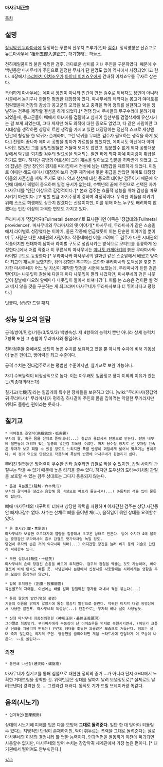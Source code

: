 '''마사무네正宗'''

[[목차]]

== 설명 ==
[[장갑악귀 무라마사]]에 등장하는 푸른색 신우치 츠루기(진타 [[검주]]). 정식명칭은 산쥬고로뉴도마사무네 '相州五郎入道正宗', 대기형태는 하늘소. 

천하제일품이라 불린 유명한 검주, 까다로운 성미를 지녀 주인을 구분하였다. 때문에 수백년동안 마사무네가 주인으로 인정한 무사가 단 한명도 없어 역사에서 사장되었다고 한다. 4장에서 [[소리마치 이치조우]]가 [[아야네 이치죠우]]에게 건내줘 이치죠우를 무자로 삼는다.

특이하게 마사무네는 에미시 장인이 아니라 인간이 만든 검주로 제작자도 장인이 아니라 시골에서 농기구나 만들던 평범한 대장장이 였다. 마사무네의 제작자는 몽고가 야마토를 침략했을때 전장의 참상과 몽고군의 포학을 보고 충격을 먹어 정의를 실현하고 악을 징벌하는 검주를 제작할 결심을 하게 되었다.[* 전쟁 당시 무사들의 무구수리에 불려가게 되었을때, 몽고군들이 배에서 아녀자를 겁탈하고 심지어 임산부를 검열삭제해 유산시키는 걸 보게 되었는데, 그때 까지만 해도 외적에 대한 증오도 없었고, 다 같은 사람이란 그 시대상을 생각하면 상당히 트인 생각을 가지고 있던 대장장이는 정신적 쇼크로 세상엔 인간의 형상을 한 악귀가 존재하며, 그런 악귀를 무찌른 검주가 필요하는 생각을 하게 었다.] 전쟁이 끝나자 에미시 공방을 찾아가 가르침을 청했지만, 에미시도 아닌데다 이미 나이도 많았던 그를 공방인원들은 거들떠 보지도 않았고, 입문할수 없게 되자 공방대문 앞에서 악귀를 퇴치할 검주의 필요성을 외쳐되는 일만 하게 되자 아예 미치광이 취급을 하기도 했다. 하지만 공방의 어르신이 그의 재능을 알아보고 입문을 허락받게 되었고, 그의 집념은 금방 장인의 경지를 따라잡아서 전설에 남는 대명갑을 제련하게 되었다. 이일로 이때만 해도 에미시 대장장이보다 검주 제작에서 못한 취급을 받았던 야마토 대장장이들의 자존심을 세워 주기도 했다.
악과 참상에 대한 증오로 태어난 검주이기 때문에 악인에 대해서 격렬히 증오하며 일절 용서가 없는데, 수백년의 끝에 주인으로 선택된 자가 마사무네를 '인간 이상으로 감정적이다.'[* 본래 검주는 효율적 성능을 위해 감성을 마모시키기 마련이다. ]고 평할 만큼 자기주장이 강하며 격정적이다. 무력한 이들을 지키기 위해 스스로 희생해도 상관치 않겠다는 신념이지만, 이를 위해 어느 누구도 배려하지 않겠다는 인간 이상의 과격한 면모도 가지고 있다.

무라마사가 '장갑악귀(Fullmetall demon)'로 묘사된다면 이쪽은 '장갑대의(Fullmetal providence)'. 마사무네와 무라마사의 옛 이야기[* 마사무네, 무라마사가 같은 스승밑에서 라이벌로 성장했다는 이야기, 물론 작중에 언급했듯이 이는 단순한 이야기일 뿐이며 두 사람은 다른 시대관의 사람이다. 작중내에선 이를 고려해 두 검주가 다른 시대관의 작품이지만 현대까지 남아서 라이벌 구도로 성립시키는 방식으로 모티브를 훌륭하게 완성한다.]에서 처럼 작중내 이 푸른색의 마사무네는 [[미나토 카게아키]]의 붉은 무라마사와 라이벌 구도로 등장한다.[* 무라마사와 마사무네의 일화란 같은 스승밑에서 배웠고 양쪽 다 최고의 재능을 보였지만, 검의 강함만 추구하는 오만한 무라마사와 도덕성을 갗춘 인자한 마사무네가 어느 날 자신이 제작한 명검을 시현해 보였는데, 무라마사가 만든 검은 떨어지는 나뭇잎이 칼날에 다을때 마다 나뭇잎이 잘려 나갔지만, 마사무네의 검은 나뭇잎이 칼날에 다으려 할때마다 나뭇잎이 알아서 비껴나갔다. 이를 본 스승은 검이란 벨 것과 베지 않을 것을 구분하는 게 최고라며 마사무네가 무라마사보다 더 뛰어나다고 평했다.] 

덧붙여, 상당한 드릴 패치.


== 성능 및 오의 일람 ==
공격/방어/민첩/기동(3/5/2/3) 백병속성. 저 4항목의 능력치 뿐만 아니라 상세 능력치 7항목 또한 그 총합이 무라마사와 동일하다.

진타검주들 중에서도 상당히 높은 수치를 보유하고 있을 뿐 아니라 수치에 비해 기동성이 높은 편이고, 방어력은 최고 수준이다.

공격 수치는 진타검주로서는 평범한 수준이지만, 칠기교로 보완 가능하다.

자기 수복능력이 비정상적으로 높다. 이는 아무래도 일곱정교 장치 이외의 이유가 있는듯(최종대의라든가)


칠기교(七機巧)라는 일곱개의 특수한 장치들을 보유하고 있다.
[wiki:"무라마사(장갑악귀 무라마사)" 무라마사]가 평하길 하나같이 주인의 몸을 잡아먹는 악랄한 무기라지만 위력도 훌륭한 편이라는 듯하다.

== 칠기교 ==
 * 비아철포 호염석(飛蛾鉄炮・弧炎錫)
 무자의 팔, 혹은 몸을 산체로 뜯어내서(...) 철갑과 융합시켜 탄환으로 만든다. 탄환 내부에 철편들이 채워져 있는 일종의 유탄겸 피폭용 수류탄. 마치 용수철 장치로 쏜 것처럼 탄속은 무자가 보고 피할 수 있을 정도로 느리지만 폭발 반경이 괴랄하게 넓어서 맞추기는 용이하다. 이 점이 역으로 단점으로 작용하여 폭발의 반경에 마사무네가 휩쓸리기 쉽다.

뿌려진 철편들은 방어력이 우수한 진타 검주라면 갑철로 막을 수 있지만, 갑철 사이의 관절부는 막을 수 없기 때문에 높은 타격을 줄수 있다. 하지만 도우신의 도타누키처럼 관절을 보호할 수 있는 검주 상대로는 그다지 통용되지 않는다.

 * 은검 육본골조(隠剣・六本骨爪)
 무자의 갈비뼈를 철갑과 융합해 몸 바깥으로 빠르게 돌출시켜(...) 손톱처럼 적을 씹어 물듯이 잡는다.
뼈에 마사무네의 내구력이 더해져 상당한 악력을 자랑하며 어지간한 검주는 상당 시간동안 빠져나갈수 없다. 사수는 산채로 뼈를 들어낸 채(...), 움직임이 묶인 상대를 요격할수 있다. 

 * 롱 초시검(朧・焦屍剣)
 마사무네가 보유한 오오다치에 열량을 집중해서 초고온 상태로 만든다. 방어 수치가 4에 달하는 중장갑인 무라마사의 흉부 갑철도 엿가락처럼 녹일 정도.
 당연히 무자의 손은 거의 익다시피 하며(...) 어지간한 장갑을 눌러 베기 등의 기술로 간단히 파훼할수 있다.

 * 무현 십정시(無弦・十征矢)
 마사무네의 손에 장갑된 손톱을 빠르게 투척한다. 검주의 갑철을 꿰뚫는 것도 가능하며, 비아철포에 비해 탄속도 빠른 듯. 사념편이나 본편에서 십정시를 사용할때는 시테에게는 영향을 주는 모습이 등장하진 않았다.

 * 할복 투척장관 (割腹・投擲腸管)
 육본골조의 자매품, 이번에는 배를 갈라 갑철화된 창자를 꺼내서 적을 묶는다(...)

 * 통칭 팔꿈치 발칸(명칭 불명)
 기술의 이름을 밝히지 않았기에 통칭 팔꿈치 발칸으로 불린다. 악귀편 마지막 대결 동영상에서 사용한 발칸포. 마사무네의 특성상(...) 탄환으로는 무자의 뼈나 살이 사용될듯.

 * 신형 마사무네 최종정의현현 (神形正宗・最終正義顕現)
 그야말로 최종병기. 무라마사에게 두동강이 난 이치죠우를 억지로 복원시키면서, (어딘가 크툴루 신화를 떠올리게 만드는) 인간의 형태를 초월한 괴물같은 모습으로 거듭난다. 정의는 절대 죽지 않는다는 의지의 구현. 영웅편을 클리어하면 게임 스타트시에 랜덤하게 이 모습이 나온다. ~~토 쏠린다~~

=== 외전 ===
 * 통천쇄 나선창(通天砕・螺旋槍)
마사무네가 칠기교를 통해 심철으로 재현한 정의의 증거....가 아니라 단지 GHQ에서 노획한 거대드릴을 장착한 것.
위력만큼은 상대를 달까지 날려 보낼정도로[* 실제로도 날려보낸다] 강력한 듯.
....그렌라간 패러디. 동작도 기가 드릴 브레이커랑 똑같다.

== 음의(시노기) ==
 * 인과적면(因果覿面)
상대의 시노기에 피해를 입은 다음 모방해 '''그대로 돌려준다.''' 일단 한 대 맞아야 되돌릴 수 있다는 치명적인 단점이 존재하지만, 악이 휘두르는 폭력을 그대로 돌려준다는 실로 마사무네의 이념의 결정체라 할 법한 능력이다. 인과적면을 발동하기 이전에 파괴되면 사용할수 없지만, 마사무네의 방어 수치는 장갑악귀 세계관에서 가장 높은 편이다. [* 대기권에서 떨어져도 안부숴진다.]


[[각주]]
